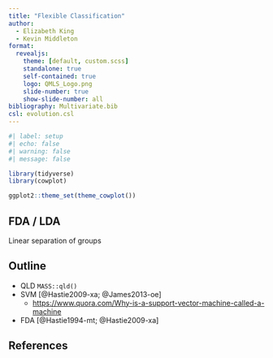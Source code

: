 ```yaml
---
title: "Flexible Classification"
author:
  - Elizabeth King
  - Kevin Middleton
format:
  revealjs:
    theme: [default, custom.scss]
    standalone: true
    self-contained: true
    logo: QMLS_Logo.png
    slide-number: true
    show-slide-number: all
bibliography: Multivariate.bib
csl: evolution.csl
---
```



```r
#| label: setup
#| echo: false
#| warning: false
#| message: false

library(tidyverse)
library(cowplot)

ggplot2::theme_set(theme_cowplot())
```


## FDA / LDA

Linear separation of groups


## Outline

- QLD `MASS::qld()`
- SVM [@Hastie2009-xa; @James2013-oe]
    - [https://www.quora.com/Why-is-a-support-vector-machine-called-a-machine](https://www.quora.com/Why-is-a-support-vector-machine-called-a-machine)
- FDA [@Hastie1994-mt; @Hastie2009-xa]


## References

::: {#refs}
:::

